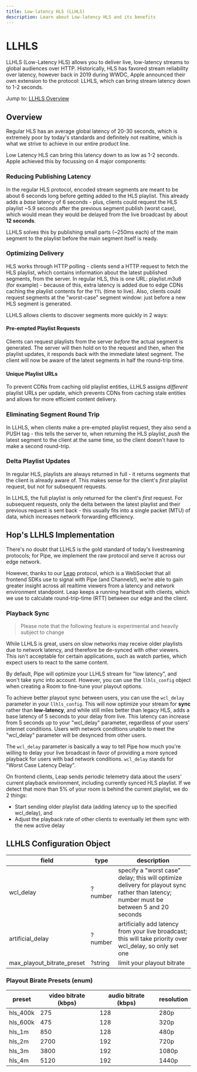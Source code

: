 ```yaml
---
title: Low-latency HLS (LLHLS)
description: Learn about Low-latency HLS and its benefits
---
```


# LLHLS

LLHLS (Low-Latency HLS) allows you to deliver live, low-latency streams to global audiences over HTTP. Historically, HLS has favored stream reliability over latency, however back in 2019 during WWDC, Apple announced their own extension to the protocol: LLHLS, which can bring stream latency down to 1-2 seconds.

Jump to:
[LLHLS Overview](#overview)

## Overview

Regular HLS has an average global latency of 20-30 seconds, which is extremely poor by today's standards and definitely not realtime, which is what we strive to achieve in our entire product line.

Low Latency HLS can bring this latency down to as low as 1-2 seconds. Apple achieved this by focussing on 4 major components:

### Reducing Publishing Latency

In the regular HLS protocol, encoded stream segments are meant to be about 6 seconds long before getting added to the HLS playlist. This already adds a *base* latency of 6 seconds - plus, clients could request the HLS playlist ~5.9 seconds after the previous segment publish (worst case), which would mean they would be delayed from the live broadcast by about **12 seconds**.

LLHLS solves this by publishing small parts (~250ms each) of the main segment to the playlist before the main segment itself is ready.

### Optimizing Delivery

HLS works through HTTP polling - clients send a HTTP request to fetch the HLS playlist, which contains information about the latest published segments, from the server. In regular HLS, this is one URL: playlist.m3u8 (for example) - because of this, extra latency is added due to edge CDNs caching the playlist contents for the `TTL` (time to live). Also, clients could request segments at the "worst-case" segment window: just before a new HLS segment is generated.

LLHLS allows clients to discover segments more quickly in 2 ways:

#### Pre-empted Playlist Requests
Clients can request playlists from the server *before* the actual segment is generated. The server will then hold on to the request and then, when the playlist updates, it responds back with the immediate latest segment. The client will now be aware of the latest segments in half the round-trip time.

#### Unique Playlist URLs
To prevent CDNs from caching old playlist entities, LLHLS assigns *different* playlist URLs per update, which prevents CDNs from caching stale entities and allows for more efficient content delivery.

### Eliminating Segment Round Trip
In LLHLS, when clients make a pre-empted playlist request, they also send a PUSH tag - this tells the server to, when returning the HLS playlist, *push* the latest segment to the client at the same time, so the client doesn't have to make a second round-trip.


### Delta Playlist Updates
In regular HLS, playlists are always returned in full - it returns segments that the client is already aware of. This makes sense for the client's *first* playlist request, but not for subsequent requests.

In LLHLS, the full playlist is only returned for the client's *first* request. For subsequent requests, only the delta between the latest playlist and their previous request is sent back - this usually fits into a single packet (MTU) of data, which increases network forwarding efficiency.

## Hop's LLHLS Implementation
There's no doubt that LLHLS is the gold standard of today's livestreaming protocols; for Pipe, we implement the raw protocol and serve it across our edge network.

However, thanks to our [Leap](/docs/channels/internals/leap) protocol, which is a WebSocket that all frontend SDKs use to signal with Pipe (and Channels!), we're able to gain greater insight across all realtime viewers from a latency and network environment standpoint. Leap keeps a running heartbeat with clients, which we use to calculate round-trip-time (RTT) between our edge and the client.

### Playback Sync

> Please note that the following feature is experimental and heavily subject to change

While LLHLS is great, users on slow networks may receive older playlists due to network latency, and therefore be de-synced with other viewers. This isn't acceptable for certain applications, such as watch parties, which expect users to react to the same content.

By default, Pipe will optimize your LLHLS stream for "low latency", and won't take sync into account. However, you can use the `llhls_config` object when creating a Room to fine-tune your playout options.

To achieve better playout sync between users, you can use the `wcl_delay` parameter in your `llhls_config`. This will now optimize your stream for **sync** rather than **low-latency**, and while still miles better than legacy HLS, adds a base latency of 5 seconds to your delay from live. This latency can increase from 5 seconds up to your "wcl_delay" parameter, regardless of your users' internet conditions. Users with network conditions unable to meet the "wcl_delay" parameter will be desynced from other users.

The `wcl_delay` parameter is basically a way to tell Pipe how much you're willing to delay your live broadcast in favor of providing a more synced playback for users with bad network conditions. `wcl_delay` stands for "Worst Case Latency Delay".

On frontend clients, Leap sends periodic telemetry data about the users' current playback environment, including currently synced HLS playlist. If we detect that more than 5% of your room is behind the current playlist, we do 2 things:

- Start sending older playlist data (adding latency up to the specified wcl_delay), and
- Adjust the playback rate of other clients to eventually let them sync with the new active delay



## LLHLS Configuration Object

| field | type | description |
| ----- | ---- | ----------- |
| wcl_delay | ?number | specify a "worst case" delay; this will optimize delivery for playout sync rather than latency; number must be between 5 and 20 seconds |
| artificial_delay | ?number | artificially add latency from your live broadcast; this will take priority over wcl_delay, so only set one |
| max_playout_bitrate_preset | ?string | limit your playout bitrate |

### Playout Birate Presets (enum)

| preset | video bitrate (kbps) | audio bitrate (kbps) | resolution |
| ------ | ----- | ------ | ---- |
| hls_400k | 275 | 128 | 280p |
| hls_600k | 475 | 128 | 320p |
| hls_1m | 850 | 128 | 480p |
| hls_2m | 2700 | 192 | 720p |
| hls_3m | 3800 | 192 | 1080p |
| hls_4m | 5120 | 192 | 1440p |